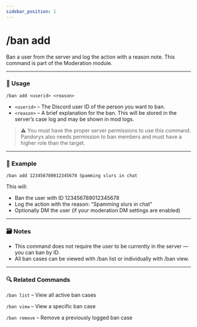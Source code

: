 ```yaml
---
sidebar_position: 1
---
```


# /ban add

Ban a user from the server and log the action with a reason note. This command is part 
of the Moderation module.

<hr className="md-divider-gradient" />

### 💬 Usage
```
/ban add <userid> <reason>
```
- `<userid>` – The Discord user ID of the person you want to ban.
- `<reason>` – A brief explanation for the ban. This will be stored in the server’s case 
log and may be shown in mod logs.

> ⚠️ You must have the proper server permissions to use this command. Pandoryx also 
needs permission to ban members and must have a higher role than the target.

<hr className="md-divider-gradient" />

### 📌 Example
```
/ban add 123456789012345678 Spamming slurs in chat
```
This will:
- Ban the user with ID 123456789012345678
- Log the action with the reason: “Spamming slurs in chat”
- Optionally DM the user (if your moderation DM settings are enabled)

<hr className="md-divider-gradient" />

### 🗃️ Notes
- This command does not require the user to be currently in the server — you can ban by 
ID.
- All ban cases can be viewed with /ban list or individually with /ban view.

<hr className="md-divider-gradient" />

### 🔍 Related Commands
`/ban list` – View all active ban cases

`/ban view` – View a specific ban case

`/ban remove` – Remove a previously logged ban case